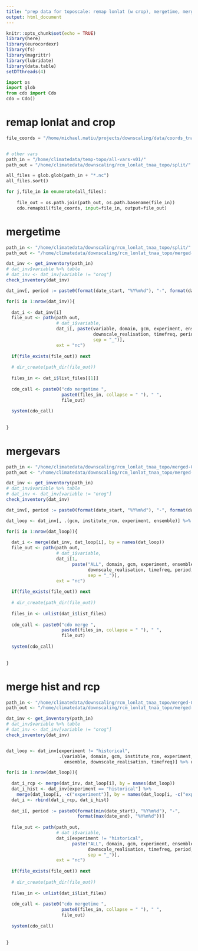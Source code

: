 ```yaml
---
title: "prep data for toposcale: remap lonlat (w crop), mergetime, mergevars"
output: html_document
---
```



```r
knitr::opts_chunk$set(echo = TRUE)
library(here)
library(eurocordexr)
library(fs)
library(magrittr)
library(lubridate)
library(data.table)
setDTthreads(4)
```

```python
import os
import glob
from cdo import Cdo
cdo = Cdo()
```


# remap lonlat and crop


```python


file_coords = "/home/michael.matiu/projects/downscaling/data/coords_tnaa.txt"


# other vars
path_in = "/home/climatedata/temp-topo/all-vars-v01/"
path_out = "/home/climatedata/downscaling/rcm_lonlat_tnaa_topo/split/"

all_files = glob.glob(path_in + "*.nc")
all_files.sort()

for j,file_in in enumerate(all_files):
  
    file_out = os.path.join(path_out, os.path.basename(file_in))
    cdo.remapbil(file_coords, input=file_in, output=file_out)

```



# mergetime 

```r

path_in <- "/home/climatedata/downscaling/rcm_lonlat_tnaa_topo/split/"
path_out <- "/home/climatedata/downscaling/rcm_lonlat_tnaa_topo/merged-01-time/"

dat_inv <- get_inventory(path_in)
# dat_inv$variable %>% table
# dat_inv <- dat_inv[variable != "orog"]
check_inventory(dat_inv)

dat_inv[, period := paste0(format(date_start, "%Y%m%d"), "-", format(date_end, "%Y%m%d"))]

for(i in 1:nrow(dat_inv)){
  
  dat_i <- dat_inv[i]
  file_out <- path(path_out, 
                   # dat_i$variable,
                   dat_i[, paste(variable, domain, gcm, experiment, ensemble, institute_rcm,
                                 downscale_realisation, timefreq, period,
                                 sep = "_")],
                   ext = "nc")
  
  if(file_exists(file_out)) next
  
  # dir_create(path_dir(file_out))
  
  files_in <- dat_i$list_files[[1]]
  
  cdo_call <- paste0("cdo mergetime ",
                     paste0(files_in, collapse = " "), " ",
                     file_out)
  
  system(cdo_call)
  
  
}


```



# mergevars


```r

path_in <- "/home/climatedata/downscaling/rcm_lonlat_tnaa_topo/merged-01-time/"
path_out <- "/home/climatedata/downscaling/rcm_lonlat_tnaa_topo/merged-02-vars/"

dat_inv <- get_inventory(path_in)
# dat_inv$variable %>% table
# dat_inv <- dat_inv[variable != "orog"]
check_inventory(dat_inv)

dat_inv[, period := paste0(format(date_start, "%Y%m%d"), "-", format(date_end, "%Y%m%d"))]

dat_loop <- dat_inv[, .(gcm, institute_rcm, experiment, ensemble)] %>% unique

for(i in 1:nrow(dat_loop)){
  
  dat_i <- merge(dat_inv, dat_loop[i], by = names(dat_loop))
  file_out <- path(path_out, 
                   # dat_i$variable,
                   dat_i[1,
                         paste("ALL", domain, gcm, experiment, ensemble, institute_rcm,
                               downscale_realisation, timefreq, period,
                               sep = "_")],
                   ext = "nc")
  
  if(file_exists(file_out)) next
  
  # dir_create(path_dir(file_out))
  
  files_in <- unlist(dat_i$list_files)
  
  cdo_call <- paste0("cdo merge ",
                     paste0(files_in, collapse = " "), " ",
                     file_out)
  
  system(cdo_call)
  
  
}
```



# merge hist and rcp


```r

path_in <- "/home/climatedata/downscaling/rcm_lonlat_tnaa_topo/merged-02-vars/"
path_out <- "/home/climatedata/downscaling/rcm_lonlat_tnaa_topo/merged-03-histrcp/"

dat_inv <- get_inventory(path_in)
# dat_inv$variable %>% table
# dat_inv <- dat_inv[variable != "orog"]
check_inventory(dat_inv)


dat_loop <- dat_inv[experiment != "historical", 
                    .(variable, domain, gcm, institute_rcm, experiment, 
                      ensemble, downscale_realisation, timefreq)] %>% unique

for(i in 1:nrow(dat_loop)){
  
  dat_i_rcp <- merge(dat_inv, dat_loop[i], by = names(dat_loop))
  dat_i_hist <- dat_inv[experiment == "historical"] %>% 
    merge(dat_loop[i, -c("experiment")], by = names(dat_loop[i, -c("experiment")]))
  dat_i <- rbind(dat_i_rcp, dat_i_hist)
  
  dat_i[, period := paste0(format(min(date_start), "%Y%m%d"), "-", 
                           format(max(date_end), "%Y%m%d"))]
  
  file_out <- path(path_out, 
                   # dat_i$variable,
                   dat_i[experiment != "historical",
                         paste("ALL", domain, gcm, experiment, ensemble, institute_rcm,
                               downscale_realisation, timefreq, period,
                               sep = "_")],
                   ext = "nc")
  
  if(file_exists(file_out)) next
  
  # dir_create(path_dir(file_out))
  
  files_in <- unlist(dat_i$list_files)
  
  cdo_call <- paste0("cdo mergetime ",
                     paste0(files_in, collapse = " "), " ",
                     file_out)
  
  system(cdo_call)
  
  
}

```

